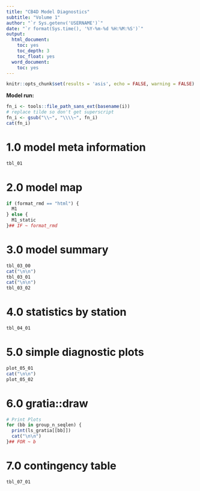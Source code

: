 ```yaml
---
title: "CB4D Model Diagnostics"
subtitle: "Volume 1"
author: "`r Sys.getenv('USERNAME')`"
date: "`r format(Sys.time(), '%Y-%m-%d %H:%M:%S')`"
output:
  html_document:
    toc: yes
    toc_depth: 3
    toc_float: yes
  word_document:
    toc: yes
---
```

```r
knitr::opts_chunk$set(results = 'asis', echo = FALSE, warning = FALSE)
```

**Model run:**
```r
fn_i <- tools::file_path_sans_ext(basename(i))
# replace tilde so don't get superscript
fn_i <- gsub("\\~", "\\\\~", fn_i)
cat(fn_i)
```

# 1.0 model meta information
```r
tbl_01
```

# 2.0 model map
```r
if (format_rmd == "html") {
  M1
} else {
  M1_static
}## IF ~ format_rmd
```

# 3.0 model summary
```r
tbl_03_00
cat("\n\n")
tbl_03_01
cat("\n\n")
tbl_03_02
```

# 4.0 statistics by station
```r
tbl_04_01
```

# 5.0 simple diagnostic plots
```r
plot_05_01
cat("\n\n")
plot_05_02
```

# 6.0 gratia::draw
```r
# Print Plots
for (bb in group_n_seqlen) {
  print(ls_gratia[[bb]])
  cat("\n\n")
}## FOR ~ b
```

# 7.0 contingency table
```r
tbl_07_01
```



